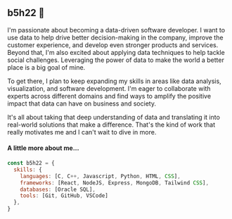 ## b5h22 👋
I'm passionate about becoming a data-driven software developer. I want to use data to help drive better decision-making in the company, improve the customer experience, and develop even stronger products and services. Beyond that, I'm also excited about applying data techniques to help tackle social challenges. Leveraging the power of data to make the world a better place is a big goal of mine.

To get there, I plan to keep expanding my skills in areas like data analysis, visualization, and software development. I'm eager to collaborate with experts across different domains and find ways to amplify the positive impact that data can have on business and society.

It's all about taking that deep understanding of data and translating it into real-world solutions that make a difference. That's the kind of work that really motivates me and I can't wait to dive in more.

#### A little more about me...

```javascript
const b5h22 = {
  skills: {
    languages: [C, C++, Javascript, Python, HTML, CSS],
    frameworks: [React, NodeJS, Express, MongoDB, Tailwind CSS],
    databases: [Oracle SQL],
    tools: [Git, GitHub, VSCode]
  },
}
```